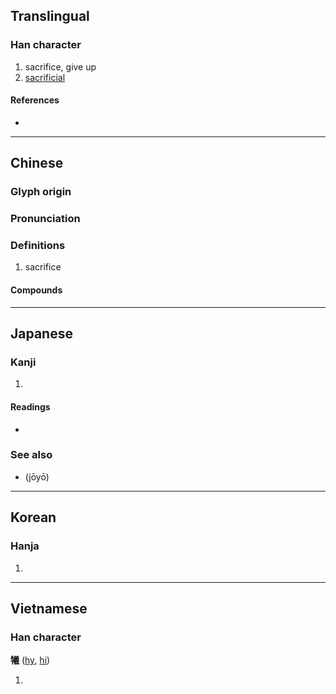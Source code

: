 {{also|犠|牺}}
{{character info/new}}
==Translingual==
{{Han simplified forms|犧|犠|牺}}

===Han character===
{{Han char|rn=93|rad=牛|as=16|sn=20|four=28553|canj=HQTGS|ids=⿰牜羲}}

# sacrifice, give up
# [[sacrificial]]

====References====
* {{Han ref|kx=0705.090|dkj=20209|dj=1117.350|hdz=31822.040|uh=72A7|ud=29351|bh=C4EB|bd=50411}}

----

==Chinese==
{{zh-forms|s=牺}}

===Glyph origin===
{{Han etym}}

===Pronunciation===
{{zh-pron
|m=xī
|c=hei1
|h=pfs=
|md=
|mn=hi
|mn-t=hi1
|w=
|mc=y
|oc=y
|cat=n
}}

===Definitions===
{{zh-hanzi}}

# sacrifice

====Compounds====
{{zh-der|犧牲|庖犧|伏犧氏|伏犧|犧牲玉帛|犧牲打|犧尊|犧牲酒醴|犧牲品}}

----

==Japanese==
{{ja-kanji forms|犠|犧}}

===Kanji===
{{ja-kanji|grade=|rs=牛16|shin=犠}}

# {{defn|lang=ja|sort=牛16}}

====Readings====
* {{ja-readings|on=[[ぎ]] (gi), [[き]] (ki)|kun=[[いけにえ]] (ikenie)}}

===See also===
* {{l|ja|犠}} (jōyō)

----

==Korean==

===Hanja===
{{ko-hanja|hangeul=[[희]], [[사]]|eumhun=|rv=hui, sa|mr=hŭi, sa|y=huy, sa}}

# {{defn|lang=ko|sort=牛16}}

----

==Vietnamese==

===Han character===
'''犧''' ([[hy]], [[hi]])

# {{defn|lang=vi}}
